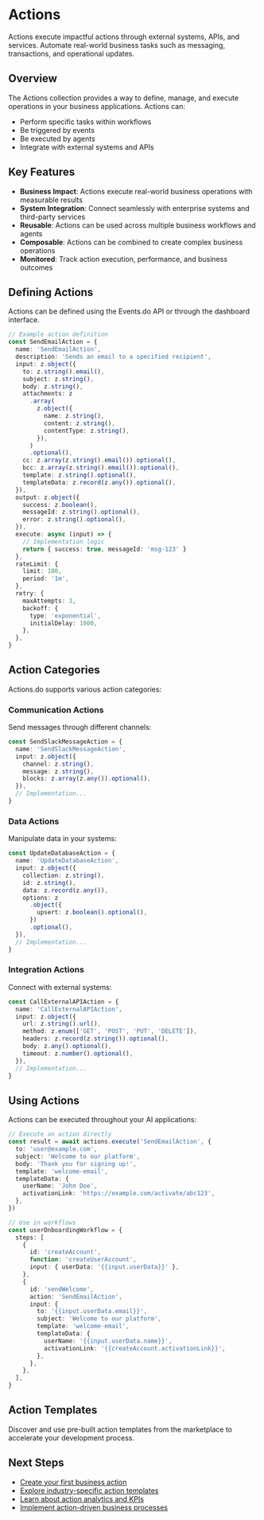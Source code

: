 # Actions

Actions execute impactful actions through external systems, APIs, and services. Automate real-world business tasks such as messaging, transactions, and operational updates.

## Overview

The Actions collection provides a way to define, manage, and execute operations in your business applications. Actions can:

- Perform specific tasks within workflows
- Be triggered by events
- Be executed by agents
- Integrate with external systems and APIs

## Key Features

- **Business Impact**: Actions execute real-world business operations with measurable results
- **System Integration**: Connect seamlessly with enterprise systems and third-party services
- **Reusable**: Actions can be used across multiple business workflows and agents
- **Composable**: Actions can be combined to create complex business operations
- **Monitored**: Track action execution, performance, and business outcomes

## Defining Actions

Actions can be defined using the Events.do API or through the dashboard interface.

```typescript
// Example action definition
const SendEmailAction = {
  name: 'SendEmailAction',
  description: 'Sends an email to a specified recipient',
  input: z.object({
    to: z.string().email(),
    subject: z.string(),
    body: z.string(),
    attachments: z
      .array(
        z.object({
          name: z.string(),
          content: z.string(),
          contentType: z.string(),
        }),
      )
      .optional(),
    cc: z.array(z.string().email()).optional(),
    bcc: z.array(z.string().email()).optional(),
    template: z.string().optional(),
    templateData: z.record(z.any()).optional(),
  }),
  output: z.object({
    success: z.boolean(),
    messageId: z.string().optional(),
    error: z.string().optional(),
  }),
  execute: async (input) => {
    // Implementation logic
    return { success: true, messageId: 'msg-123' }
  },
  rateLimit: {
    limit: 100,
    period: '1m',
  },
  retry: {
    maxAttempts: 3,
    backoff: {
      type: 'exponential',
      initialDelay: 1000,
    },
  },
}
```

## Action Categories

Actions.do supports various action categories:

### Communication Actions

Send messages through different channels:

```typescript
const SendSlackMessageAction = {
  name: 'SendSlackMessageAction',
  input: z.object({
    channel: z.string(),
    message: z.string(),
    blocks: z.array(z.any()).optional(),
  }),
  // Implementation...
}
```

### Data Actions

Manipulate data in your systems:

```typescript
const UpdateDatabaseAction = {
  name: 'UpdateDatabaseAction',
  input: z.object({
    collection: z.string(),
    id: z.string(),
    data: z.record(z.any()),
    options: z
      .object({
        upsert: z.boolean().optional(),
      })
      .optional(),
  }),
  // Implementation...
}
```

### Integration Actions

Connect with external systems:

```typescript
const CallExternalAPIAction = {
  name: 'CallExternalAPIAction',
  input: z.object({
    url: z.string().url(),
    method: z.enum(['GET', 'POST', 'PUT', 'DELETE']),
    headers: z.record(z.string()).optional(),
    body: z.any().optional(),
    timeout: z.number().optional(),
  }),
  // Implementation...
}
```

## Using Actions

Actions can be executed throughout your AI applications:

```typescript
// Execute an action directly
const result = await actions.execute('SendEmailAction', {
  to: 'user@example.com',
  subject: 'Welcome to our platform',
  body: 'Thank you for signing up!',
  template: 'welcome-email',
  templateData: {
    userName: 'John Doe',
    activationLink: 'https://example.com/activate/abc123',
  },
})

// Use in workflows
const userOnboardingWorkflow = {
  steps: [
    {
      id: 'createAccount',
      function: 'createUserAccount',
      input: { userData: '{{input.userData}}' },
    },
    {
      id: 'sendWelcome',
      action: 'SendEmailAction',
      input: {
        to: '{{input.userData.email}}',
        subject: 'Welcome to our platform',
        template: 'welcome-email',
        templateData: {
          userName: '{{input.userData.name}}',
          activationLink: '{{createAccount.activationLink}}',
        },
      },
    },
  ],
}
```

## Action Templates

Discover and use pre-built action templates from the marketplace to accelerate your development process.

## Next Steps

- [Create your first business action](/events/actions/create)
- [Explore industry-specific action templates](/events/actions/templates)
- [Learn about action analytics and KPIs](/events/actions/analytics)
- [Implement action-driven business processes](/events/actions/business-processes)
